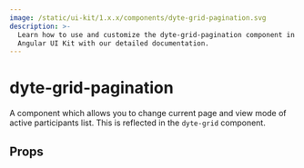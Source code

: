 ```yaml
---
image: /static/ui-kit/1.x.x/components/dyte-grid-pagination.svg
description: >-
  Learn how to use and customize the dyte-grid-pagination component in ProductDB's
  Angular UI Kit with our detailed documentation.
---
```


# dyte-grid-pagination

A component which allows you to change current page and view mode
of active participants list. This is reflected in the `dyte-grid` component.

## Props

<PropsTable of="dyte-grid-pagination" />

<head>
  <title>Angular UI Kit dyte-grid-pagination</title>
</head>
